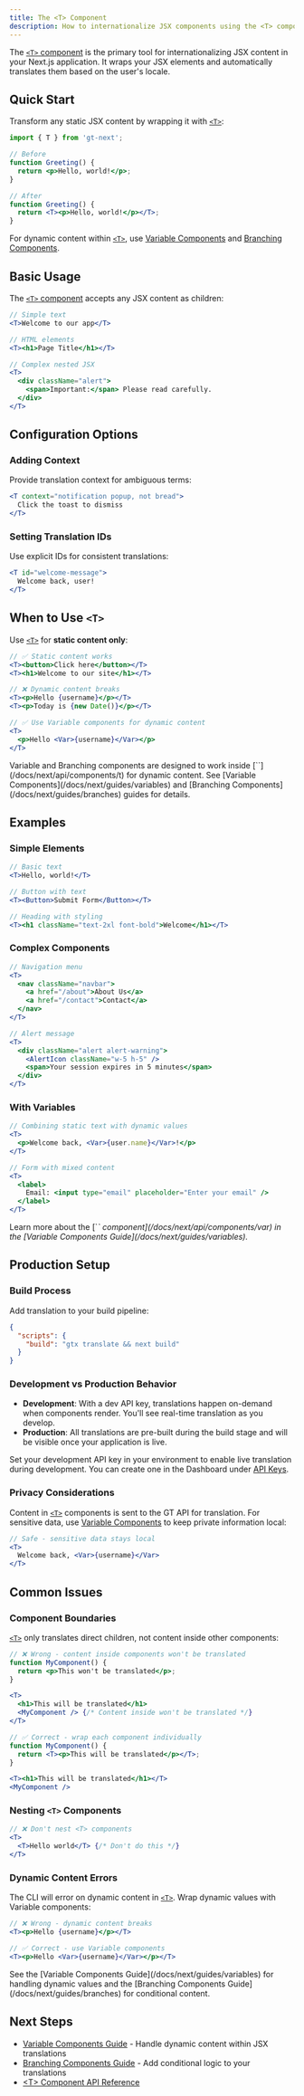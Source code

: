 ```yaml
---
title: The <T> Component
description: How to internationalize JSX components using the <T> component
---
```


The [`<T>` component](/docs/next/api/components/t) is the primary tool for internationalizing JSX content in your Next.js application. It wraps your JSX elements and automatically translates them based on the user's locale.

## Quick Start

Transform any static JSX content by wrapping it with [`<T>`](/docs/next/api/components/t):

```jsx
import { T } from 'gt-next';

// Before
function Greeting() {
  return <p>Hello, world!</p>;
}

// After
function Greeting() {
  return <T><p>Hello, world!</p></T>;
}
```

For dynamic content within [`<T>`](/docs/next/api/components/t), use [Variable Components](/docs/next/guides/variables) and [Branching Components](/docs/next/guides/branches).

## Basic Usage

The [`<T>` component](/docs/next/api/components/t) accepts any JSX content as children:

```jsx
// Simple text
<T>Welcome to our app</T>

// HTML elements
<T><h1>Page Title</h1></T>

// Complex nested JSX
<T>
  <div className="alert">
    <span>Important:</span> Please read carefully.
  </div>
</T>
```

## Configuration Options

### Adding Context

Provide translation context for ambiguous terms:

```jsx
<T context="notification popup, not bread">
  Click the toast to dismiss
</T>
```

### Setting Translation IDs

Use explicit IDs for consistent translations:

```jsx
<T id="welcome-message">
  Welcome back, user!
</T>
```

## When to Use `<T>`

Use [`<T>`](/docs/next/api/components/t) for **static content only**:

```jsx
// ✅ Static content works
<T><button>Click here</button></T>
<T><h1>Welcome to our site</h1></T>

// ❌ Dynamic content breaks
<T><p>Hello {username}</p></T>
<T><p>Today is {new Date()}</p></T>

// ✅ Use Variable components for dynamic content
<T>
  <p>Hello <Var>{username}</Var></p>
</T>
```

<Callout>
  Variable and Branching components are designed to work inside [`<T>`](/docs/next/api/components/t) for dynamic content. See [Variable Components](/docs/next/guides/variables) and [Branching Components](/docs/next/guides/branches) guides for details.
</Callout>

## Examples

### Simple Elements
```jsx
// Basic text
<T>Hello, world!</T>

// Button with text
<T><Button>Submit Form</Button></T>

// Heading with styling
<T><h1 className="text-2xl font-bold">Welcome</h1></T>
```

### Complex Components
```jsx
// Navigation menu
<T>
  <nav className="navbar">
    <a href="/about">About Us</a>
    <a href="/contact">Contact</a>
  </nav>
</T>

// Alert message
<T>
  <div className="alert alert-warning">
    <AlertIcon className="w-5 h-5" />
    <span>Your session expires in 5 minutes</span>
  </div>
</T>
```

### With Variables
```jsx
// Combining static text with dynamic values
<T>
  <p>Welcome back, <Var>{user.name}</Var>!</p>
</T>

// Form with mixed content
<T>
  <label>
    Email: <input type="email" placeholder="Enter your email" />
  </label>
</T>
```

<Callout>
  Learn more about the [`<Var>` component](/docs/next/api/components/var) in the [Variable Components Guide](/docs/next/guides/variables).
</Callout>

## Production Setup

### Build Process
Add translation to your build pipeline:

```json title="package.json"
{
  "scripts": {
    "build": "gtx translate && next build"
  }
}
```

### Development vs Production Behavior
- **Development**: With a dev API key, translations happen on-demand when components render. You'll see real-time translation as you develop.
- **Production**: All translations are pre-built during the build stage and will be visible once your application is live.

Set your development API key in your environment to enable live translation during development. You can create one in the Dashboard under [API Keys](https://dash.generaltranslation.com/en-US/project/api-keys).

### Privacy Considerations
Content in [`<T>`](/docs/next/api/components/t) components is sent to the GT API for translation. For sensitive data, use [Variable Components](/docs/next/guides/variables#privacy) to keep private information local:

```jsx
// Safe - sensitive data stays local
<T>
  Welcome back, <Var>{username}</Var>
</T>
```

## Common Issues

### Component Boundaries
[`<T>`](/docs/next/api/components/t) only translates direct children, not content inside other components:

```jsx
// ❌ Wrong - content inside components won't be translated
function MyComponent() {
  return <p>This won't be translated</p>;
}

<T>
  <h1>This will be translated</h1>
  <MyComponent /> {/* Content inside won't be translated */}
</T>

// ✅ Correct - wrap each component individually
function MyComponent() {
  return <T><p>This will be translated</p></T>;
}

<T><h1>This will be translated</h1></T>
<MyComponent />
```

### Nesting `<T>` Components

```jsx
// ❌ Don't nest <T> components
<T>
  <T>Hello world</T> {/* Don't do this */}
</T>
```

### Dynamic Content Errors
The CLI will error on dynamic content in [`<T>`](/docs/next/api/components/t). Wrap dynamic values with Variable components:

```jsx
// ❌ Wrong - dynamic content breaks
<T><p>Hello {username}</p></T>

// ✅ Correct - use Variable components
<T><p>Hello <Var>{username}</Var></p></T>
```

<Callout>
  See the [Variable Components Guide](/docs/next/guides/variables) for handling dynamic values and the [Branching Components Guide](/docs/next/guides/branches) for conditional content.
</Callout>

## Next Steps

- [Variable Components Guide](/docs/next/guides/variables) - Handle dynamic content within JSX translations
- [Branching Components Guide](/docs/next/guides/branches) - Add conditional logic to your translations
- [\<T\> Component API Reference](/docs/next/api/components/t)